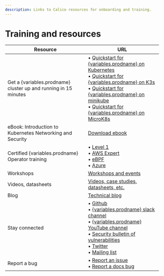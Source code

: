 ```yaml
---
description: Links to Calico resources for onboarding and training.
---
```



# Training and resources

| Resource                                                  | URL                                                          |
| --------------------------------------------------------- | ------------------------------------------------------------ |
| Get a {variables.prodname} cluster up and running in 15 minutes   | &bull; [Quickstart for {variables.prodname} on Kubernetes](../getting-started/kubernetes/quickstart.mdx)<br/>&bull; [Quickstart for {variables.prodname} on K3s](../getting-started/kubernetes/k3s/quickstart.mdx)<br/>&bull; [Quickstart for {variables.prodname} on minikube](../getting-started/kubernetes/minikube.mdx)<br/>&bull; [Quickstart for {variables.prodname} on MicroK8s](../getting-started/kubernetes/microk8s.mdx) |
| eBook: Introduction to Kubernetes Networking and Security | [Download ebook](https://www.tigera.io/lp/kubernetes-networking-ebook/) |
| Certified {variables.prodname} Operator training                  | &bull; [Level 1](https://academy.tigera.io/course/certified-calico-operator-level-1/)<br/>&bull; [AWS Expert](https://academy.tigera.io/course/certified-calico-operator-aws-expert/)<br/>&bull; [eBPF](https://academy.tigera.io/course/certified-calico-operator-ebpf/)<br/>&bull; [Azure](https://academy.tigera.io/course/certified-calico-operator-azure-expert/) |
| Workshops                                                 | [Workshops and events](https://www.tigera.io/events/)        |
| Videos, datasheets                                        | [Videos, case studies, datasheets, etc.](https://www.tigera.io/resources/) |
| Blog                                                      | [Technical blog](https://www.tigera.io/blog/?_sft_post_tag=project-calico) |
| Stay connected                                            | &bull; [Github](https://github.com/projectcalico/calico)<br/>&bull; [{variables.prodname} slack channel](https://calicousers.slack.com/)<br />&bull; [{variables.prodname} YouTube channel](https://www.youtube.com/channel/UCFpTnXDNcBoXI4gqCDmegFA)<br/>&bull; [Security bulletin of vulnerabilities](https://www.tigera.io/security-bulletins/)<br/>&bull; [Twitter](https://twitter.com/projectcalico)<br/>&bull; [Mailing list](https://www.tigera.io/project-calico/) |
| Report a bug                                              | &bull; [Report an issue](https://github.com/projectcalico/calico/blob/master/CONTRIBUTING.md)<br />&bull; [Report a docs bug](https://github.com/tigera/docs/issues) |